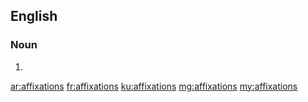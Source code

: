 ==English==

===Noun===
{{head|en|plural}}

# {{plural of|affixation|lang=en|nocat=1}}

[[ar:affixations]]
[[fr:affixations]]
[[ku:affixations]]
[[mg:affixations]]
[[my:affixations]]